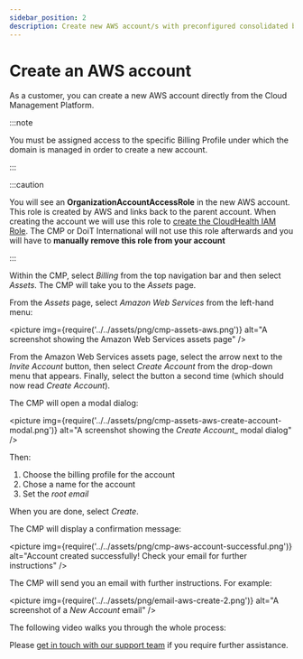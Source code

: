 ```yaml
---
sidebar_position: 2
description: Create new AWS account/s with preconfigured consolidated billing directly from Cloud Management Platform
---
```


# Create an AWS account

As a customer, you can create a new AWS account directly from the Cloud Management Platform.

:::note

You must be assigned access to the specific Billing Profile under which the domain is managed in order to create a new account.

:::

:::caution

You will see an **OrganizationAccountAccessRole** in the new AWS account. This role is created by AWS and links back to the parent account. When creating the account we will use this role to [create the CloudHealth IAM Role](https://help.doit-intl.com/amazon-web-services/set-up-cloudhealth). The CMP or DoiT International will not use this role afterwards and you will have to **manually remove this role from your account**

:::

Within the CMP, select _Billing_ from the top navigation bar and then select _Assets_. The CMP will take you to the _Assets_ page.

From the _Assets_ page, select _Amazon Web Services_ from the left-hand menu:

<picture
  img={require('../../assets/png/cmp-assets-aws.png')}
  alt="A screenshot showing the Amazon Web Services assets page"
/>

From the Amazon Web Services assets page, select the arrow next to the _Invite Account_ button, then select _Create Account_ from the drop-down menu that appears. Finally, select the button a second time (which should now read _Create Account_).

The CMP will open a modal dialog:

<picture
  img={require('../../assets/png/cmp-assets-aws-create-account-modal.png')}
  alt="A screenshot showing the _Create Account__ modal dialog"
/>

Then:

1. Choose the billing profile for the account
2. Chose a name for the account
3. Set the _root email_

When you are done, select _Create_.

The CMP will display a confirmation message:

<picture
  img={require('../../assets/png/cmp-aws-account-successful.png')}
  alt="Account created successfully! Check your email for further instructions"
/>

The CMP will send you an email with further instructions. For example:

<picture
  img={require('../../assets/png/email-aws-create-2.png')}
  alt="A screenshot of a _New Account_ email"
/>

The following video walks you through the whole process:


<LoomEmbed id="f92b0a76aa884a52ad9281f0736f44a1" />

Please [get in touch with our support team](https://support.doit-intl.com) if you require further assistance.
